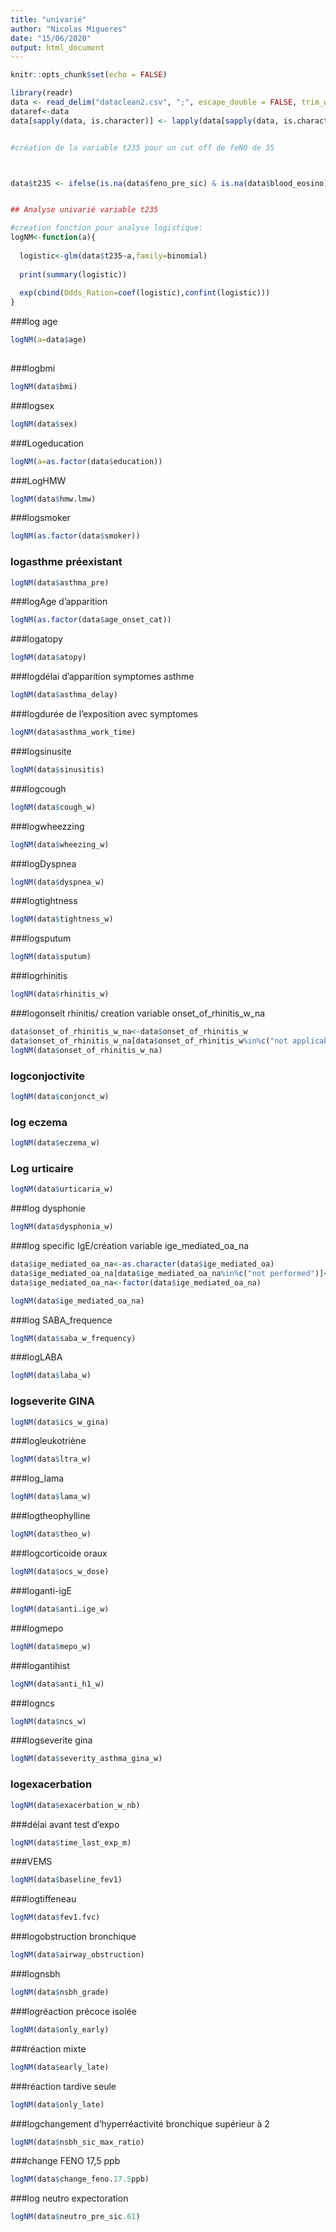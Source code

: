 ```yaml
---
title: "univarié"
author: "Nicolas Migueres"
date: "15/06/2020"
output: html_document
---
```


```r
knitr::opts_chunk$set(echo = FALSE)
```

```r
library(readr)
data <- read_delim("dataclean2.csv", ";", escape_double = FALSE, trim_ws = TRUE)
dataref<-data
data[sapply(data, is.character)] <- lapply(data[sapply(data, is.character)],as.factor)



```

```r
#création de la variable t235 pour un cut off de feNO de 35



data$t235 <- ifelse(is.na(data$feno_pre_sic) & is.na(data$blood_eosino) & is.na(data$eosino_pre_sic), NA, ifelse(data$feno_pre_sic >= 35 | data$blood_eosino >= 300 | data$eosino_pre_sic >=3, 1, ifelse(data$feno_pre_sic < 35 & data$blood_eosino < 300 & data$eosino_pre_sic < 3, 0, NA)))


## Analyse univarié variable t235

#creation fonction pour analyse logistique:
logNM<-function(a){
  
  logistic<-glm(data$t235~a,family=binomial)
  
  print(summary(logistic))
  
  exp(cbind(Odds_Ration=coef(logistic),confint(logistic)))  
}
```



###log age

```r
logNM(a=data$age)
         
```

###logbmi

```r
logNM(data$bmi)
```

###logsex

```r
logNM(data$sex)
```


###Logeducation

```r
logNM(a=as.factor(data$education))
```

###LogHMW

```r
logNM(data$hmw.lmw)
```

###logsmoker

```r
logNM(as.factor(data$smoker))
```


### logasthme préexistant

```r
logNM(data$asthma_pre)
```

###logAge d'apparition

```r
logNM(as.factor(data$age_onset_cat))
```

###logatopy

```r
logNM(data$atopy)
```


###logdélai d'apparition symptomes asthme

```r
logNM(data$asthma_delay)
```

###logdurée de l'exposition avec symptomes

```r
logNM(data$asthma_work_time)
```


###logsinusite

```r
logNM(data$sinusitis)
```

###logcough

```r
logNM(data$cough_w)
```

###logwheezzing

```r

logNM(data$wheezing_w)
```

###logDyspnea

```r
logNM(data$dyspnea_w)
```


###logtightness

```r
logNM(data$tightness_w)
```


###logsputum

```r
logNM(data$sputum)
```

###logrhinitis

```r
logNM(data$rhinitis_w)
```

###logonselt rhinitis/ creation variable onset_of_rhinitis_w_na

```r
data$onset_of_rhinitis_w_na<-data$onset_of_rhinitis_w
data$onset_of_rhinitis_w_na[data$onset_of_rhinitis_w%in%c("not applicable")]<-NA
logNM(data$onset_of_rhinitis_w_na)
```
 
### logconjoctivite
 
```r
logNM(data$conjonct_w)
```
 
### log eczema
 
```r
logNM(data$eczema_w)
```
 
### Log urticaire

```r
logNM(data$urticaria_w) 
```



###log dysphonie

```r
logNM(data$dysphonia_w)
```

###log specific IgE/création variable ige_mediated_oa_na

```r
data$ige_mediated_oa_na<-as.character(data$ige_mediated_oa)
data$ige_mediated_oa_na[data$ige_mediated_oa_na%in%c("not performed")]<-NA
data$ige_mediated_oa_na<-factor(data$ige_mediated_oa_na)

logNM(data$ige_mediated_oa_na)
```

###log SABA_frequence

```r
logNM(data$saba_w_frequency)
```

###logLABA

```r
logNM(data$laba_w)
```

### logseverite GINA

```r
logNM(data$ics_w_gina)
```

###logleukotriène

```r
logNM(data$ltra_w)
```

###log_lama

```r
logNM(data$lama_w)
```


###logtheophylline

```r
logNM(data$theo_w)
```

###logcorticoide oraux

```r

logNM(data$ocs_w_dose)
```

###loganti-igE

```r
logNM(data$anti.ige_w)
```


###logmepo

```r
logNM(data$mepo_w)
```

###logantihist

```r
logNM(data$anti_h1_w)
```

###logncs

```r
logNM(data$ncs_w)
```

###logseverite gina

```r
logNM(data$severity_asthma_gina_w)
```

### logexacerbation

```r
logNM(data$exacerbation_w_nb)
```

###délai avant test d'expo

```r
logNM(data$time_last_exp_m)
```

###VEMS

```r
logNM(data$baseline_fev1)
```

###logtiffeneau

```r
logNM(data$fev1.fvc)
```

###logobstruction bronchique

```r
logNM(data$airway_obstruction)
```

###lognsbh
```r
logNM(data$nsbh_grade)
```

###logréaction précoce isolée
```r
logNM(data$only_early)
```

###réaction mixte

```r
logNM(data$early_late)
```

###réaction tardive seule

```r

logNM(data$only_late)
```

###logchangement d'hyperréactivité bronchique supérieur à 2

```r
logNM(data$nsbh_sic_max_ratio)
```

###change FENO 17,5 ppb
```r
logNM(data$change_feno.17.5ppb)
```

###log neutro expectoration

```r
logNM(data$neutro_pre_sic.61)

```

